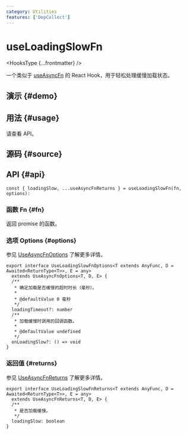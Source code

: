 ```yaml
---
category: Utilities
features: ['DepCollect']
---
```


# useLoadingSlowFn


<HooksType {...frontmatter} />

<Since version="v1.4.0" />

一个类似于 [useAsyncFn](/reference/use-async-fn) 的 React Hook，用于轻松处理缓慢加载状态。

## 演示 \{#demo}


<App />

## 用法 \{#usage}

请查看 API。

## 源码 \{#source}


<Source />

## API \{#api}

```tsx
const { loadingSlow, ...useAsyncFnReturns } = useLoadingSlowFn(fn, options):
```

### 函数 Fn \{#fn}

返回 promise 的函数。

### 选项 Options \{#options}

参见 [UseAsyncFnOptions](/reference/use-async-fn#options) 了解更多详情。

```tsx
export interface UseLoadingSlowFnOptions<T extends AnyFunc, D = Awaited<ReturnType<T>>, E = any>
  extends UseAsyncFnOptions<T, D, E> {
  /**
   * 确定加载是否缓慢的超时时长（毫秒）。
   *
   * @defaultValue 0 毫秒
   */
  loadingTimeout?: number
  /**
   * 加载缓慢时调用的回调函数。
   *
   * @defaultValue undefined
   */
  onLoadingSlow?: () => void
}
```

### 返回值 \{#returns}

参见 [UseAsyncFnReturns](/reference/use-async-fn#returns) 了解更多详情。

```tsx
export interface UseLoadingSlowFnReturns<T extends AnyFunc, D = Awaited<ReturnType<T>>, E = any>
  extends UseAsyncFnReturns<T, D, E> {
  /**
   * 是否加载缓慢。
   */
  loadingSlow: boolean
}
```

